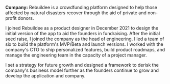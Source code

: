**Company:** Rebuildee is a crowdfunding platform designed to help those affected by natural disasters recover through the aid of private and non-profit donors.

I joined Rebuildee as a product designer in December 2021 to design the initial version of the app to aid the founders in fundraising. After the initial seed raise, I joined the company as the head of engineering. I led a team of six to build the platform's MVP/Beta and launch versions. I worked with the company's CTO to ship personalized features, build product roadmaps, and manage the engineering team in the capacity of a project manager.

I set a strategy for future growth and designed a framework to derisk the company's business model further as the founders continue to grow and develop the application and company.
